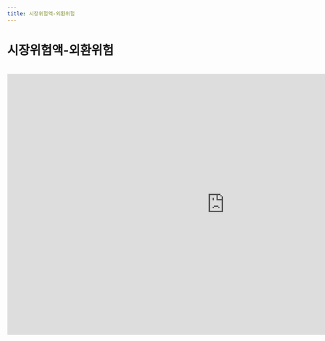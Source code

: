 ```yaml
---
title: 시장위험액-외환위험
---
```

# 시장위험액-외환위험

<Accordion multiple activeIndex={[]}>
<AccordionTab header="[작성 요령]">


</AccordionTab>
</Accordion>

<br/>

<iframe width="1000" height="600" frameborder="0" scrolling="no"
src="https://onedrive.live.com/embed?resid=AB5F66CE0CF8D024%2116554&authkey=%21ACzRWZavyE-79hc&em=2
&wdAllowInteractivity=False&ActiveCell='5-4'!F10&Item='5-4'!A7:G20
&wdHideGridlines=True
&wdDownloadButton=False
&waccluster=PSG3">
</iframe>
